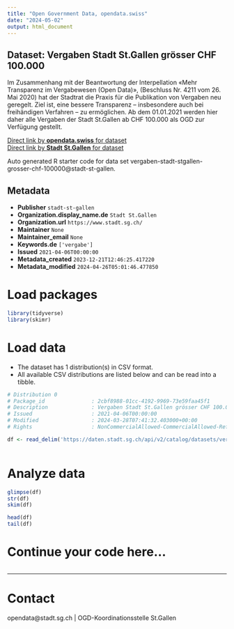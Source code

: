 ```yaml
---
title: "Open Government Data, opendata.swiss"
date: "2024-05-02"
output: html_document
---
```


## Dataset: Vergaben Stadt St.Gallen grösser CHF 100.000

Im Zusammenhang mit der Beantwortung der Interpellation «Mehr Transparenz im Vergabewesen (Open Data)», (Beschluss Nr. 4211 vom 26. Mai 2020) hat der Stadtrat die Praxis für die Publikation von Vergaben neu geregelt. Ziel ist, eine bessere Transparenz – insbesondere auch bei freihändigen Verfahren – zu ermöglichen. Ab dem 01.01.2021 werden hier daher alle Vergaben der Stadt St.Gallen ab CHF 100.000 als OGD zur Verfügung gestellt.

[Direct link by **opendata.swiss** for dataset](https://opendata.swiss/de/dataset/vergaben-stadt-st-gallen-grosser-chf-100-000)<br>
[Direct link by **Stadt St.Gallen** for dataset](https://daten.stadt.sg.ch/explore/dataset/vergaben-stadt-stgallen-grosser-chf-100000/)

Auto generated R starter code for data set vergaben-stadt-stgallen-grosser-chf-100000@stadt-st-gallen.

## Metadata

- **Publisher** `stadt-st-gallen`
- **Organization.display_name.de** `Stadt St.Gallen`
- **Organization.url** `https://www.stadt.sg.ch/`
- **Maintainer** `None`
- **Maintainer_email** `None`
- **Keywords.de** `['vergabe']`
- **Issued** `2021-04-06T00:00:00`
- **Metadata_created** `2023-12-21T12:46:25.417220`
- **Metadata_modified** `2024-04-26T05:01:46.477850`


# Load packages

```r

library(tidyverse)
library(skimr)

```

# Load data

-   The dataset has 1 distribution(s) in CSV format.
-   All available CSV distributions are listed below and can be read into a tibble.

```r

# Distribution 0
# Package_id               : 2cbf8988-01cc-4192-9969-73e59faa45f1
# Description              : Vergaben Stadt St.Gallen grösser CHF 100.000 (csv)
# Issued                   : 2021-04-06T00:00:00
# Modified                 : 2024-03-28T07:41:32.403000+00:00
# Rights                   : NonCommercialAllowed-CommercialAllowed-ReferenceNotRequired

df <- read_delim('https://daten.stadt.sg.ch/api/v2/catalog/datasets/vergaben-stadt-stgallen-grosser-chf-100000/exports/csv')



```

# Analyze data

```r

glimpse(df)
str(df)
skim(df)

head(df)
tail(df)

```

# Continue your code here...

```r

```

------------------------------------------------------------------------

# Contact

opendata@stadt.sg.ch | OGD-Koordinationsstelle St.Gallen
